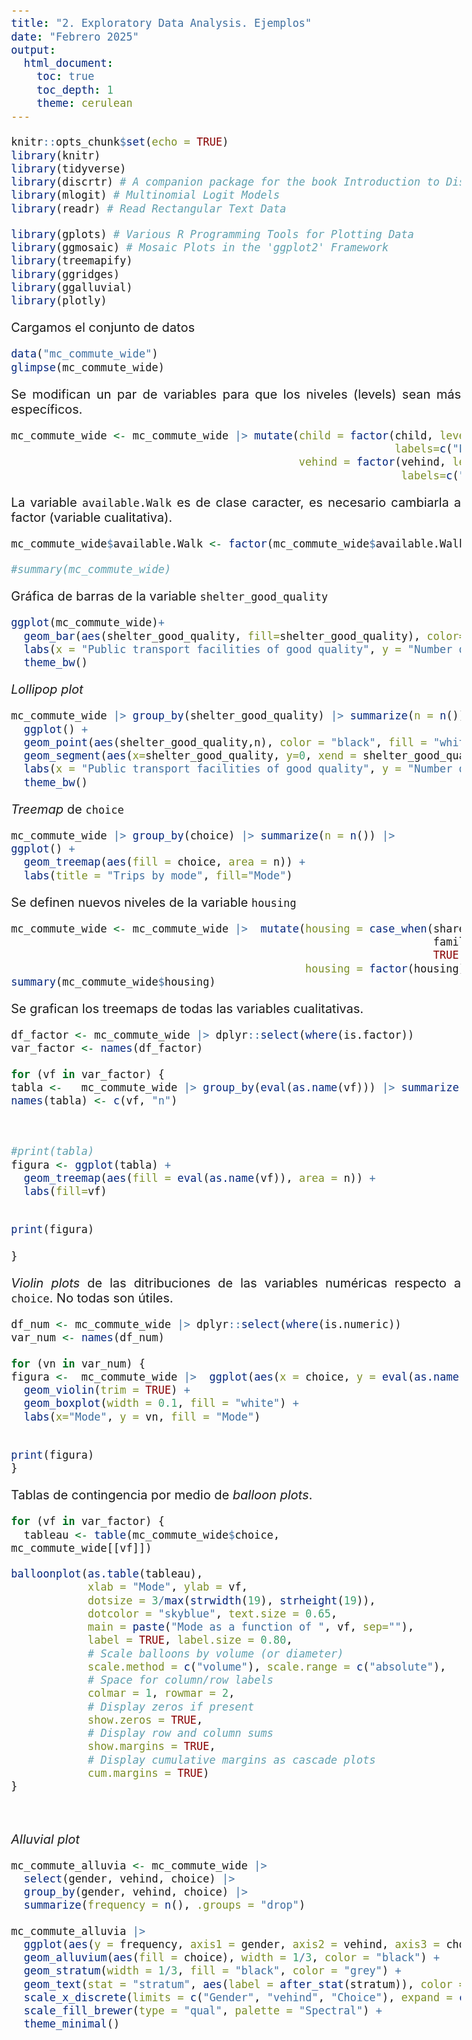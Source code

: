 ```yaml
---
title: "2. Exploratory Data Analysis. Ejemplos"
date: "Febrero 2025"
output: 
  html_document:
    toc: true
    toc_depth: 1
    theme: cerulean
---
```



<style>
body {
text-align: justify}
</style>

<style type="text/css">
body{/*Normal*/
     font-size: 20px;
}
</style>



```r
knitr::opts_chunk$set(echo = TRUE)
library(knitr)
library(tidyverse)
library(discrtr) # A companion package for the book Introduction to Discrete Choice Analysis with `R`
library(mlogit) # Multinomial Logit Models
library(readr) # Read Rectangular Text Data

library(gplots) # Various R Programming Tools for Plotting Data
library(ggmosaic) # Mosaic Plots in the 'ggplot2' Framework
library(treemapify)
library(ggridges)
library(ggalluvial)
library(plotly)
```


Cargamos el conjunto de datos

```r
data("mc_commute_wide")
glimpse(mc_commute_wide)
```

Se modifican un par de variables para que los niveles (levels)  sean más específicos.

```r
mc_commute_wide <- mc_commute_wide |> mutate(child = factor(child, levels=c("Yes", "No"),
                                                            labels=c("Living with a child", "Not living with a child")),
                                             vehind = factor(vehind, levels=c("No", "Yes"),
                                                             labels=c("No ind. vehicle access", "Ind. vehicle access")))
```


La variable `available.Walk` es de clase caracter, es necesario cambiarla a factor (variable cualitativa).

```r

mc_commute_wide$available.Walk <- factor(mc_commute_wide$available.Walk)

#summary(mc_commute_wide)
```


Gráfica de barras de la variable `shelter_good_quality`

```r
ggplot(mc_commute_wide)+
  geom_bar(aes(shelter_good_quality, fill=shelter_good_quality), color="black", show.legend = FALSE)+
  labs(x = "Public transport facilities of good quality", y = "Number of respondents")+
  theme_bw()
```

*Lollipop plot* 

```r
mc_commute_wide |> group_by(shelter_good_quality) |> summarize(n = n())|> 
  ggplot() +
  geom_point(aes(shelter_good_quality,n), color = "black", fill = "white", size = 6)+ 
  geom_segment(aes(x=shelter_good_quality, y=0, xend = shelter_good_quality, yend = n), linewidth = 1, show.legend = FALSE) +
  labs(x = "Public transport facilities of good quality", y = "Number of respondents")+
  theme_bw()
```

*Treemap* de `choice`


```r
mc_commute_wide |> group_by(choice) |> summarize(n = n()) |> 
ggplot() +
  geom_treemap(aes(fill = choice, area = n)) +
  labs(title = "Trips by mode", fill="Mode")
```


Se definen nuevos niveles de la variable `housing`



```r
mc_commute_wide <- mc_commute_wide |>  mutate(housing = case_when(shared != "No" ~ "shared", 
                                                                  family != "No" ~ "family",
                                                                  TRUE ~ "solo"),
                                              housing = factor(housing))
summary(mc_commute_wide$housing)
```


Se grafican los treemaps de todas las variables cualitativas.



```r
df_factor <- mc_commute_wide |> dplyr::select(where(is.factor))
var_factor <- names(df_factor)

for (vf in var_factor) {
tabla <-   mc_commute_wide |> group_by(eval(as.name(vf))) |> summarize(n = n())  
names(tabla) <- c(vf, "n")



#print(tabla)
figura <- ggplot(tabla) +
  geom_treemap(aes(fill = eval(as.name(vf)), area = n)) +
  labs(fill=vf)


print(figura)  
  
}

```



*Violin plots* de las ditribuciones de las variables numéricas respecto a `choice`. No todas son útiles.


```r
df_num <- mc_commute_wide |> dplyr::select(where(is.numeric))
var_num <- names(df_num)

for (vn in var_num) {
figura <-  mc_commute_wide |>  ggplot(aes(x = choice, y = eval(as.name(vn)), fill = choice)) +
  geom_violin(trim = TRUE) +
  geom_boxplot(width = 0.1, fill = "white") + 
  labs(x="Mode", y = vn, fill = "Mode") 


print(figura)
}


```



Tablas de contingencia por medio de *balloon plots*.

```r

for (vf in var_factor) {
  tableau <- table(mc_commute_wide$choice,
mc_commute_wide[[vf]])

balloonplot(as.table(tableau),
            xlab = "Mode", ylab = vf,
            dotsize = 3/max(strwidth(19), strheight(19)),
            dotcolor = "skyblue", text.size = 0.65,
            main = paste("Mode as a function of ", vf, sep=""),
            label = TRUE, label.size = 0.80,
            # Scale balloons by volume (or diameter)
            scale.method = c("volume"), scale.range = c("absolute"),
            # Space for column/row labels
            colmar = 1, rowmar = 2,
            # Display zeros if present
            show.zeros = TRUE,
            # Display row and column sums
            show.margins = TRUE,
            # Display cumulative margins as cascade plots
            cum.margins = TRUE)
}

      
```


*Alluvial plot*


```r
mc_commute_alluvia <- mc_commute_wide |> 
  select(gender, vehind, choice) |> 
  group_by(gender, vehind, choice) |> 
  summarize(frequency = n(), .groups = "drop")
```



```r
mc_commute_alluvia |> 
  ggplot(aes(y = frequency, axis1 = gender, axis2 = vehind, axis3 = choice)) +
  geom_alluvium(aes(fill = choice), width = 1/3, color = "black") +
  geom_stratum(width = 1/3, fill = "black", color = "grey") +
  geom_text(stat = "stratum", aes(label = after_stat(stratum)), color = "white", size = 3) +
  scale_x_discrete(limits = c("Gender", "vehind", "Choice"), expand = c(.05, .05)) +
  scale_fill_brewer(type = "qual", palette = "Spectral") + 
  theme_minimal()
```













